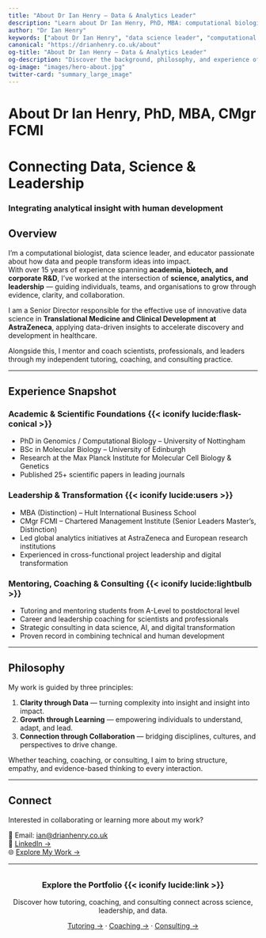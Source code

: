 ```yaml
---
title: "About Dr Ian Henry – Data & Analytics Leader"
description: "Learn about Dr Ian Henry, PhD, MBA: computational biologist, data science leader, tutor, coach, and consultant."
author: "Dr Ian Henry"
keywords: ["about Dr Ian Henry", "data science leader", "computational biologist", "mentor", "coach", "consultant"]
canonical: "https://drianhenry.co.uk/about"
og-title: "About Dr Ian Henry – Data & Analytics Leader"
og-description: "Discover the background, philosophy, and experience of Dr Ian Henry, bridging science, leadership, and data-driven impact."
og-image: "images/hero-about.jpg"
twitter-card: "summary_large_image"
---
```


# About Dr Ian Henry, PhD, MBA, CMgr FCMI

<div class="parallax light-overlay" style="background-image: url('images/hero-about.jpg'); --overlay-opacity: 0.35;">
  <div class="overlay">
   <h1>Connecting Data, Science & Leadership</h1>
   <h3>Integrating analytical insight with human development</h3>
  </div>
</div>

## Overview

I’m a computational biologist, data science leader, and educator passionate about how data and people transform ideas into impact.  
With over 15 years of experience spanning **academia, biotech, and corporate R&D**, I’ve worked at the intersection of **science, analytics, and leadership** — guiding individuals, teams, and organisations to grow through evidence, clarity, and collaboration.

I am a Senior Director responsible for the effective use of innovative data science in **Translational Medicine and Clinical Development at AstraZeneca**, applying data-driven insights to accelerate discovery and development in healthcare.  

Alongside this, I mentor and coach scientists, professionals, and leaders through my independent tutoring, coaching, and consulting practice.

---

## Experience Snapshot

<div class="card-grid">

<div class="service-card card">

### Academic & Scientific Foundations {{< iconify lucide:flask-conical >}}

- PhD in Genomics / Computational Biology – University of Nottingham  
- BSc in Molecular Biology – University of Edinburgh  
- Research at the Max Planck Institute for Molecular Cell Biology & Genetics  
- Published 25+ scientific papers in leading journals  

</div>

<div class="service-card card">

### Leadership & Transformation {{< iconify lucide:users >}}

- MBA (Distinction) – Hult International Business School  
- CMgr FCMI – Chartered Management Institute (Senior Leaders Master's, Distinction)  
- Led global analytics initiatives at AstraZeneca and European research institutions  
- Experienced in cross-functional project leadership and digital transformation  

</div>

<div class="service-card card">

### Mentoring, Coaching & Consulting {{< iconify lucide:lightbulb >}}

- Tutoring and mentoring students from A-Level to postdoctoral level  
- Career and leadership coaching for scientists and professionals  
- Strategic consulting in data science, AI, and digital transformation  
- Proven record in combining technical and human development  

</div>

</div>

---

## Philosophy

My work is guided by three principles:

1. **Clarity through Data** — turning complexity into insight and insight into impact.  
2. **Growth through Learning** — empowering individuals to understand, adapt, and lead.  
3. **Connection through Collaboration** — bridging disciplines, cultures, and perspectives to drive change.

Whether teaching, coaching, or consulting, I aim to bring structure, empathy, and evidence-based thinking to every interaction.

---

## Connect

Interested in collaborating or learning more about my work?

📧 Email: [ian@drianhenry.co.uk](mailto:ian@drianhenry.co.uk)  
💼 [LinkedIn →](https://www.linkedin.com/in/ian-henry-a0348515/)  
🌐 [Explore My Work →](index.qmd)

---

<div class="service-card card" style="text-align:center; margin-top:2rem;">
  <h3>Explore the Portfolio {{< iconify lucide:link >}}</h3>
  <p>Discover how tutoring, coaching, and consulting connect across science, leadership, and data.</p>
  <p>
    <a href="https://tutoring.drianhenry.co.uk">Tutoring →</a> · 
    <a href="https://coaching.drianhenry.co.uk">Coaching →</a> · 
    <a href="https://consulting.drianhenry.co.uk">Consulting →</a>
  </p>
</div>

